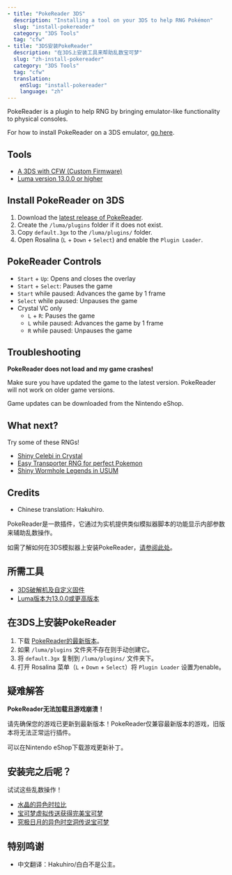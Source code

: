 ```yaml
---
- title: "PokeReader 3DS"
  description: "Installing a tool on your 3DS to help RNG Pokémon"
  slug: "install-pokereader"
  category: "3DS Tools"
  tag: "cfw"
- title: "3DS安装PokeReader"
  description: "在3DS上安装工具来帮助乱数宝可梦"
  slug: "zh-install-pokereader"
  category: "3DS Tools"
  tag: "cfw"
  translation:
    enSlug: "install-pokereader"
    language: "zh"
---
```


<ShowIf slug="/install-pokereader">

PokeReader is a plugin to help RNG by bringing emulator-like functionality to physical consoles.

For how to install PokeReader on a 3DS emulator, [go here](/install-pokereader-emu).

## Tools

- [A 3DS with CFW (Custom Firmware)](https://3ds.hacks.guide/)
- [Luma version 13.0.0 or higher](https://github.com/LumaTeam/Luma3DS/releases)

## Install PokeReader on 3DS

1. Download the [latest release of PokeReader](https://github.com/zaksabeast/PokeReader/releases/latest).
2. Create the `/luma/plugins` folder if it does not exist.
3. Copy `default.3gx` to the `/luma/plugins/` folder.
4. Open Rosalina (`L` + `Down` + `Select`) and enable the `Plugin Loader`.

## PokeReader Controls

- `Start` + `Up`: Opens and closes the overlay
- `Start` + `Select`: Pauses the game
- `Start` while paused: Advances the game by 1 frame
- `Select` while paused: Unpauses the game
- Crystal VC only
  - `L` + `R`: Pauses the game
  - `L` while paused: Advances the game by 1 frame
  - `R` while paused: Unpauses the game

## Troubleshooting

**PokeReader does not load and my game crashes!**

Make sure you have updated the game to the latest version. PokeReader will not work on older game versions.

Game updates can be downloaded from the Nintendo eShop.

## What next?

Try some of these RNGs!

- [Shiny Celebi in Crystal](/gen2-celebi)
- [Easy Transporter RNG for perfect Pokemon](/transporter-rng-offline)
- [Shiny Wormhole Legends in USUM](/retail-usum-wormhole)

## Credits

- Chinese translation: Hakuhiro.

</ShowIf>

<ShowIf slug="/zh-install-pokereader">

PokeReader是一款插件，它通过为实机提供类似模拟器脚本的功能显示内部参数来辅助乱数操作。

如需了解如何在3DS模拟器上安装PokeReader，[请参阅此处](/install-pokereader-emu)。

## 所需工具

- [3DS破解机及自定义固件](https://3ds.hacks.guide/)
- [Luma版本为13.0.0或更高版本](https://github.com/LumaTeam/Luma3DS/releases)

## 在3DS上安装PokeReader

1. 下载 [PokeReader的最新版本](https://github.com/zaksabeast/PokeReader/releases/latest)。
2. 如果 `/luma/plugins` 文件夹不存在则手动创建它。
3. 将 `default.3gx` 复制到 `/luma/plugins/` 文件夹下。
4. 打开 Rosalina 菜单（`L` + `Down` + `Select`）将 `Plugin Loader` 设置为enable。

## 疑难解答

**PokeReader无法加载且游戏崩溃！**

请先确保您的游戏已更新到最新版本！PokeReader仅兼容最新版本的游戏，旧版本将无法正常运行插件。

可以在Nintendo eShop下载游戏更新补丁。

## 安装完之后呢？

试试这些乱数操作！

- [水晶的异色时拉比](/gen2-celebi)
- [宝可梦虚拟传送获得完美宝可梦](/transporter-rng-offline)
- [究极日月的异色时空洞传说宝可梦](/retail-usum-wormhole)

## 特别鸣谢

- 中文翻译：Hakuhiro/白白不是公主。

</ShowIf>
